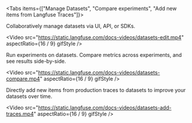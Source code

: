 
<Tabs items={["Manage Datasets", "Compare experiments", "Add new items from Langfuse Traces"]}>
<Tab>

Collaboratively manage datasets via UI, API, or SDKs.

<Video
  src="https://static.langfuse.com/docs-videos/datasets-edit.mp4"
  aspectRatio={16 / 9}
  gifStyle
/>

</Tab>
<Tab>

Run experiments on datasets. Compare metrics across experiments, and see results side-by-side.

<Video
  src="https://static.langfuse.com/docs-videos/datasets-compare.mp4"
  aspectRatio={16 / 9}
  gifStyle
/>

</Tab>
<Tab>

Directly add new items from production traces to datasets to improve your datasets over time.

<Video
  src="https://static.langfuse.com/docs-videos/datasets-add-traces.mp4"
  aspectRatio={16 / 9}
  gifStyle
/>

</Tab>
</Tabs>
